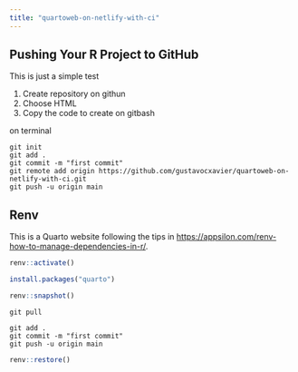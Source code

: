 ---
title: "quartoweb-on-netlify-with-ci"
---


## Pushing Your R Project to GitHub

This is just a simple test

1. Create repository on githun
2. Choose HTML
3. Copy the code to create on gitbash


on terminal

```
git init
git add .
git commit -m "first commit"
git remote add origin https://github.com/gustavocxavier/quartoweb-on-netlify-with-ci.git
git push -u origin main
```

## Renv

This is a Quarto website following the tips in <https://appsilon.com/renv-how-to-manage-dependencies-in-r/>.



```{r}
renv::activate()
```


```{r}
install.packages("quarto")
```


```{r}
renv::snapshot()
```

```
git pull
```

```
git add .
git commit -m "first commit"
git push -u origin main
```

```{r}
renv::restore()
```


